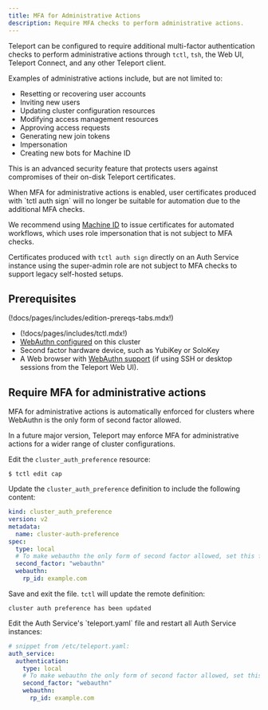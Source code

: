 ```yaml
---
title: MFA for Administrative Actions
description: Require MFA checks to perform administrative actions.
---
```


Teleport can be configured to require additional multi-factor authentication
checks to perform administrative actions through `tctl`, `tsh`, the Web UI,
Teleport Connect, and any other Teleport client.

Examples of administrative actions include, but are not limited to:

- Resetting or recovering user accounts
- Inviting new users
- Updating cluster configuration resources
- Modifying access management resources
- Approving access requests
- Generating new join tokens
- Impersonation
- Creating new bots for Machine ID

This is an advanced security feature that protects users against compromises of
their on-disk Teleport certificates.

<Admonition type="warning">
  When MFA for administrative actions is enabled, user certificates produced
  with `tctl auth sign` will no longer be suitable for automation due to the
  additional MFA checks.

  We recommend using [Machine ID](../../../machine-workload-identity/machine-id/getting-started.mdx) to
  issue certificates for automated workflows, which uses role impersonation
  that is not subject to MFA checks.

  Certificates produced with `tctl auth sign` directly on an Auth Service
  instance using the super-admin role are not subject to MFA checks to support
  legacy self-hosted setups.
</Admonition>

## Prerequisites

(!docs/pages/includes/edition-prereqs-tabs.mdx!)

- (!docs/pages/includes/tctl.mdx!)
- [WebAuthn configured](webauthn.mdx) on this cluster
- Second factor hardware device, such as YubiKey or SoloKey
- A Web browser with [WebAuthn support](
  https://developers.yubico.com/WebAuthn/WebAuthn_Browser_Support/) (if using
  SSH or desktop sessions from the Teleport Web UI).

## Require MFA for administrative actions

MFA for administrative actions is automatically enforced for clusters where
WebAuthn is the only form of second factor allowed.

<Admonition type="note">
  In a future major version, Teleport may enforce MFA for administrative actions
  for a wider range of cluster configurations.
</Admonition>

<Tabs>
  <TabItem label="Dynamic Resources" scope={["team", "cloud"]}>

  Edit the `cluster_auth_preference` resource:

  ```code
  $ tctl edit cap
  ```

  Update the `cluster_auth_preference` definition to include the following content:

  ```yaml
  kind: cluster_auth_preference
  version: v2
  metadata:
    name: cluster-auth-preference
  spec:
    type: local
    # To make webauthn the only form of second factor allowed, set this field to 'webauthn'.
    second_factor: "webauthn"
    webauthn:
      rp_id: example.com
  ```

  Save and exit the file. `tctl` will update the remote definition:

  ```text
  cluster auth preference has been updated
  ```

  </TabItem>
  <TabItem label="Static Config" scope={["oss", "enterprise"]}>
  Edit the Auth Service's `teleport.yaml` file and restart all Auth Service instances:

  ```yaml
  # snippet from /etc/teleport.yaml:
  auth_service:
    authentication:
      type: local
      # To make webauthn the only form of second factor allowed, set this field to 'webauthn'.
      second_factor: "webauthn"
      webauthn:
        rp_id: example.com
  ```

  </TabItem>
</Tabs>
